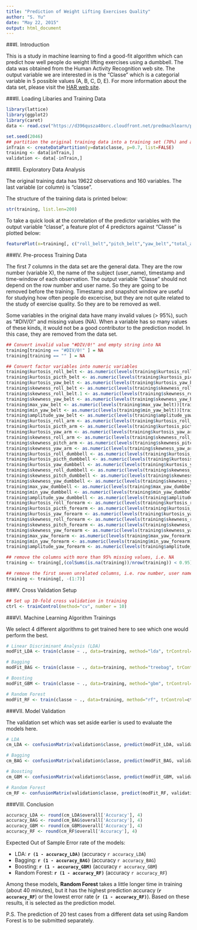 ```yaml
---
title: "Prediction of Weight Lifting Exercises Quality"
author: "S. Yu"
date: "May 22, 2015"
output: html_document
---
```


  
  
###I. Introduction  

This is a study in machine learning to find a good-fit algorithm which can predict how well people do weight lifting exercises using a dumbbell. The data was obtained from the Human Activity Recognition web site. The output variable we are interested in is the "Classe" which is a categorial variable in 5 possible values (A, B, C, D, E). For more information about the data set, please visit the [HAR web site](http://groupware.les.inf.puc-rio.br/har).  


###II. Loading Libaries and Training Data  

```r
library(lattice)
library(ggplot2)
library(caret)
data <- read.csv("https://d396qusza40orc.cloudfront.net/predmachlearn/pml-training.csv")

set.seed(2046)
## partition the original training data into a training set (70%) and a validation set (30%)
inTrain <- createDataPartition(y=data$classe, p=0.7, list=FALSE)
training <- data[inTrain,]
validation <- data[-inTrain,]

```

###III. Exploratory Data Analysis  

The original training data has 19622 observations and 160 variables. The last variable (or column) is "classe".  

The structure of the training data is printed below:  

```r
str(training, list.len=200)

```
  
To take a quick look at the correlation of the predictor variables with the output variable "classe", a feature plot of 4 predictors against "Classe" is plotted below:  

```r
featurePlot(x=training[, c("roll_belt","pitch_belt","yaw_belt","total_accel_belt")], y=training$classe, plot="pairs")
```


###IV. Pre-process Training Data  

The first 7 columns in the data set are the general data. They are the row number (variable X), the name of the subject (user_name), timestamp and time-window of each observation. The output variable "Classe" should not depend on the row number and user name. So they are going to be removed before the training. Timestamp and snapshot window are useful for studying how often people do excercise, but they are not quite related to the study of exercise quality. So they are to be removed as well.  

Some variables in the original data have many invalid values (> 95%), such as "#DIV/0!" and missing values (NA). When a variable has so many values of these kinds, it would not be a good contributor to the prediction model. In this case, they are removed from the data set.  


```r
## Convert invalid value "#DIV/0!" and empty string into NA
training[training == "#DIV/0!" ] = NA
training[training == "" ] = NA

## Convert factor variables into numeric variables
training$kurtosis_roll_belt <- as.numeric(levels(training$kurtosis_roll_belt))[training$kurtosis_roll_belt]
training$kurtosis_picth_belt <- as.numeric(levels(training$kurtosis_picth_belt))[training$kurtosis_picth_belt]
training$kurtosis_yaw_belt <- as.numeric(levels(training$kurtosis_yaw_belt))[training$kurtosis_yaw_belt]
training$skewness_roll_belt <- as.numeric(levels(training$skewness_roll_belt))[training$skewness_roll_belt]
training$skewness_roll_belt.1 <- as.numeric(levels(training$skewness_roll_belt.1))[training$skewness_roll_belt.1]
training$skewness_yaw_belt <- as.numeric(levels(training$skewness_yaw_belt))[training$skewness_yaw_belt]
training$max_yaw_belt <- as.numeric(levels(training$max_yaw_belt))[training$max_yaw_belt]
training$min_yaw_belt <- as.numeric(levels(training$min_yaw_belt))[training$min_yaw_belt]
training$amplitude_yaw_belt <- as.numeric(levels(training$amplitude_yaw_belt))[training$amplitude_yaw_belt]
training$kurtosis_roll_arm <- as.numeric(levels(training$kurtosis_roll_arm))[training$kurtosis_roll_arm]
training$kurtosis_picth_arm <- as.numeric(levels(training$kurtosis_picth_arm))[training$kurtosis_picth_arm]
training$kurtosis_yaw_arm <- as.numeric(levels(training$kurtosis_yaw_arm))[training$kurtosis_yaw_arm]
training$skewness_roll_arm <- as.numeric(levels(training$skewness_roll_arm))[training$skewness_roll_arm]
training$skewness_pitch_arm <- as.numeric(levels(training$skewness_pitch_arm))[training$skewness_pitch_arm]
training$skewness_yaw_arm <- as.numeric(levels(training$skewness_yaw_arm))[training$skewness_yaw_arm]
training$kurtosis_roll_dumbbell <- as.numeric(levels(training$kurtosis_roll_dumbbell))[training$kurtosis_roll_dumbbell]
training$kurtosis_picth_dumbbell <- as.numeric(levels(training$kurtosis_picth_dumbbell))[training$kurtosis_picth_dumbbell]
training$kurtosis_yaw_dumbbell <- as.numeric(levels(training$kurtosis_yaw_dumbbell))[training$kurtosis_yaw_dumbbell]
training$skewness_roll_dumbbell <- as.numeric(levels(training$skewness_roll_dumbbell))[training$skewness_roll_dumbbell]
training$skewness_pitch_dumbbell <- as.numeric(levels(training$skewness_pitch_dumbbell))[training$skewness_pitch_dumbbell]
training$skewness_yaw_dumbbell <- as.numeric(levels(training$skewness_yaw_dumbbell))[training$skewness_yaw_dumbbell]
training$max_yaw_dumbbell <- as.numeric(levels(training$max_yaw_dumbbell))[training$max_yaw_dumbbell]
training$min_yaw_dumbbell <- as.numeric(levels(training$min_yaw_dumbbell))[training$min_yaw_dumbbell]
training$amplitude_yaw_dumbbell <- as.numeric(levels(training$amplitude_yaw_dumbbell))[training$amplitude_yaw_dumbbell]
training$kurtosis_roll_forearm <- as.numeric(levels(training$kurtosis_roll_forearm))[training$kurtosis_roll_forearm]
training$kurtosis_picth_forearm <- as.numeric(levels(training$kurtosis_picth_forearm))[training$kurtosis_picth_forearm]
training$kurtosis_yaw_forearm <- as.numeric(levels(training$kurtosis_yaw_forearm))[training$kurtosis_yaw_forearm]
training$skewness_roll_forearm <- as.numeric(levels(training$skewness_roll_forearm))[training$skewness_roll_forearm]
training$skewness_pitch_forearm <- as.numeric(levels(training$skewness_pitch_forearm))[training$skewness_pitch_forearm]
training$skewness_yaw_forearm <- as.numeric(levels(training$skewness_yaw_forearm))[training$skewness_yaw_forearm]
training$max_yaw_forearm <- as.numeric(levels(training$max_yaw_forearm))[training$max_yaw_forearm]
training$min_yaw_forearm <- as.numeric(levels(training$min_yaw_forearm))[training$min_yaw_forearm]
training$amplitude_yaw_forearm <- as.numeric(levels(training$amplitude_yaw_forearm))[training$amplitude_yaw_forearm]

## remove the columns with more than 95% missing values, i.e. NA
training <- training[,(colSums(is.na(training))/nrow(training)) < 0.95]

## remove the first seven unrelated columns, i.e. row number, user name, timestamp and time windows.
training <- training[, -(1:7)]

```

###V. Cross Validation Setup  

```r

## Set up 10-fold cross validation in training
ctrl <- trainControl(method="cv", number = 10)
```

###VI. Machine Learning Algorithm Trainings

We select 4 different algorithms to get trained here to see which one would perform the best.

```r

# Linear Discriminant Analysis (LDA)
modFit_LDA <- train(classe ~ ., data=training, method="lda", trControl=ctrl, verbose=F)

# Bagging
modFit_BAG <- train(classe ~ ., data=training, method="treebag", trControl=ctrl)

# Boosting
modFit_GBM <- train(classe ~ ., data=training, method="gbm", trControl=ctrl, verbose=FALSE)

# Random Forest
modFit_RF <- train(classe ~ ., data=training, method="rf", trControl=ctrl, importance = TRUE)

```

###VII. Model Validation

The validation set which was set aside earlier is used to evaluate the models here.

```r
# LDA
cm_LDA <- confusionMatrix(validation$classe, predict(modFit_LDA, validation)); cm_LDA

# Bagging
cm_BAG <- confusionMatrix(validation$classe, predict(modFit_BAG, validation)); cm_BAG

# Boosting
cm_GBM <- confusionMatrix(validation$classe, predict(modFit_GBM, validation)); cm_GBM

# Random Forest
cm_RF <- confusionMatrix(validation$classe, predict(modFit_RF, validation)); cm_RF

```

###VIII. Conclusion  

```r
accuracy_LDA <- round(cm_LDA$overall['Accuracy'], 4)
accuracy_BAG <- round(cm_BAG$overall['Accuracy'], 4)
accuracy_GBM <- round(cm_GBM$overall['Accuracy'], 4)
accuracy_RF <- round(cm_RF$overall['Accuracy'], 4)
```
Expected Out of Sample Error rate of the models:  

* LDA: **`r (1 - accuracy_LDA)`** (accuracy `r accuracy_LDA`)  
* Bagging: **`r (1 - accuracy_BAG)`** (accuracy `r accuracy_BAG`)   
* Boosting: **`r (1 - accuracy_GBM)`** (accuracy `r accuracy_GBM`)   
* Random Forest: **`r (1 - accuracy_RF)`** (accuracy `r accuracy_RF`)   
    
Among these models, **Random Forest** takes a little longer time in training (about 40 minutes), but it has the highest prediction accuracy (**`r accuracy_RF`**) or the lowest error rate (**`r (1 - accuracy_RF)`**). Based on these results, it is selected as the prediction model.  

P.S. The prediction of 20 test cases from a different data set using Random Forest is to be submitted separately.  
  
    



